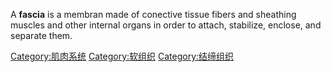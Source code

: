 A '''fascia''' is a membran made of conective tissue fibers and sheathing muscles and other internal organs in order to attach, stabilize, enclose, and separate them.

{{Cat main|筋膜}}

[[Category:肌肉系统|Category:肌肉系统]]
[[Category:软组织|Category:软组织]]
[[Category:结缔组织|Category:结缔组织]]
